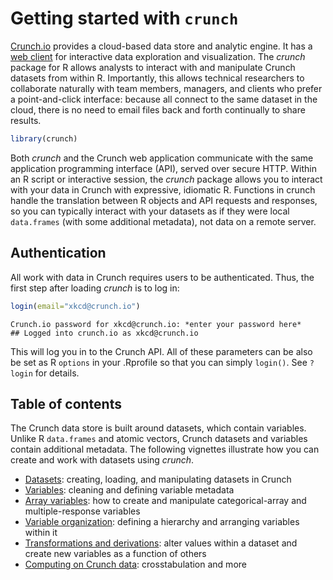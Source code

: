 <!--
%\VignetteEngine{knitr::knitr}
%\VignetteIndexEntry{Getting started with crunch}
-->

# Getting started with `crunch`

[Crunch.io](http://crunch.io/) provides a cloud-based data store and analytic engine. It has a [web client](https://beta.crunch.io/) for interactive data exploration and visualization. The *crunch* package for R allows analysts to interact with and manipulate Crunch datasets from within R. Importantly, this allows technical researchers to collaborate naturally with team members, managers, and clients who prefer a point-and-click interface: because all connect to the same dataset in the cloud, there is no need to email files back and forth continually to share results. 

```r
library(crunch)
```

Both *crunch* and the Crunch web application communicate with the same application programming interface (API), served over secure HTTP. Within an R script or interactive session, the *crunch* package allows you to interact with your data in Crunch with expressive, idiomatic R. Functions in crunch handle the translation between R objects and API requests and responses, so you can typically interact with your datasets as if they were local `data.frames` (with some additional metadata), not data on a remote server.

## Authentication

All work with data in Crunch requires users to be authenticated. Thus, the first step after loading *crunch* is to log in:
```r
login(email="xkcd@crunch.io")
```
```
Crunch.io password for xkcd@crunch.io: *enter your password here*
## Logged into crunch.io as xkcd@crunch.io
```

This will log you in to the Crunch API. All of these parameters can be also be set as R `options` in your .Rprofile so that you can simply `login()`. See `?login` for details.

## Table of contents

The Crunch data store is built around datasets, which contain variables. Unlike R `data.frames` and atomic vectors, Crunch datasets and variables contain additional metadata. The following vignettes illustrate how you can create and work with datasets using *crunch*.

* [Datasets](datasets.html): creating, loading, and manipulating datasets in Crunch
* [Variables](variables.html): cleaning and defining variable metadata
* [Array variables](array-variables.html): how to create and manipulate categorical-array and multiple-response variables
* [Variable organization](variable-order.html): defining a hierarchy and arranging variables within it
* [Transformations and derivations](derive.html): alter values within a dataset and create new variables as a function of others
* [Computing on Crunch data](analyze.html): crosstabulation and more 
